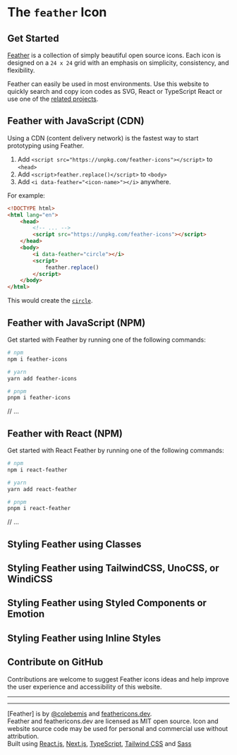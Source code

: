 # The `feather` Icon

## Get Started

[Feather](TODO) is a collection of simply beautiful open source icons. Each icon is designed on a `24 x 24` grid with an emphasis on simplicity, consistency, and flexibility.

Feather can easily be used in most environments. Use this website to quickly search and copy icon codes as SVG, React or TypeScript React or use one of the [related projects](https://github.com/feathericons/feather#related-projects).

## Feather with JavaScript (CDN)

Using a CDN (content delivery network) is the fastest way to start prototyping using Feather.

1. Add `<script src="https://unpkg.com/feather-icons"></script>` to `<head>`
2. Add `<script>feather.replace()</script>` to `<body>`
3. Add `<i data-feather="<icon-name>"></i>` anywhere.

For example:

```html
<!DOCTYPE html>
<html lang="en">
	<head>
		<!-- ... -->
		<script src="https://unpkg.com/feather-icons"></script>
	</head>
	<body>
		<i data-feather="circle"></i>
		<script>
			feather.replace()
		</script>
	</body>
</html>
```

This would create the [`circle`](/circle).

## Feather with JavaScript (NPM)

Get started with Feather by running one of the following commands:

```sh
# npm
npm i feather-icons

# yarn
yarn add feather-icons

# pnpm
pnpm i feather-icons
```

// ...

## Feather with React (NPM)

Get started with React Feather by running one of the following commands:

```sh
# npm
npm i react-feather

# yarn
yarn add react-feather

# pnpm
pnpm i react-feather
```

// ...

## Styling Feather using Classes

## Styling Feather using TailwindCSS, UnoCSS, or WindiCSS

## Styling Feather using Styled Components or Emotion

## Styling Feather using Inline Styles

## Contribute on GitHub

Contributions are welcome to suggest Feather icons ideas and help improve the user experience and accessibility of this website.

---

---

[Feather] is by [@colebemis](https://twitter.com/colebemis) and [feathericons.dev](https://twitter.com/username_ZAYDEK).<br />
Feather and feathericons.dev are licensed as MIT open source. Icon and website source code may be used for personal and commercial use without attribution.<br />
Built using [React.js](...), [Next.js](...), [TypeScript](...), [Tailwind CSS](...) and [Sass](...)
